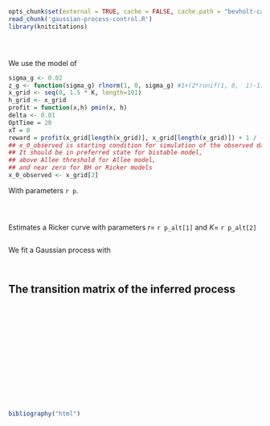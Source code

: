 ```r
opts_chunk$set(external = TRUE, cache = FALSE, cache.path = "bevholt-cache/")
read_chunk('gaussian-process-control.R')
library(knitcitations)
```


```r
```

```r
```

```r
```




We use the model of 


```r
sigma_g <- 0.02
z_g <- function(sigma_g) rlnorm(1, 0, sigma_g) #1+(2*runif(1, 0,  1)-1)*sigma_g #
x_grid <- seq(0, 1.5 * K, length=101)
h_grid <- x_grid
profit = function(x,h) pmin(x, h)
delta <- 0.01
OptTime = 20
xT = 0
reward = profit(x_grid[length(x_grid)], x_grid[length(x_grid)]) + 1 / (1 - delta) ^ OptTime 
## x_0_observed is starting condition for simulation of the observed data.  
## It should be in preferred state for bistable model, 
## above Allee threshold for Allee model, 
## and near zero for BH or Ricker models
x_0_observed <- x_grid[2] 
```

With parameters `r p`. 

```r
```

```r
```

```r
```

Estimates a Ricker curve with parameters $r =$ `r p_alt[1]` and $K =$ `r p_alt[2]`

```r
```

We fit a Gaussian process with 

```r
```

```r
```


## The transition matrix of the inferred process

```r
```

```r
```

```r
```

```r
```

```r
```


```r
```

```r
```

```r
```


```r
```


```r
```

```r
```


```r
```


```r
```


```r
```

```r
```

```r
bibliography("html")
```
